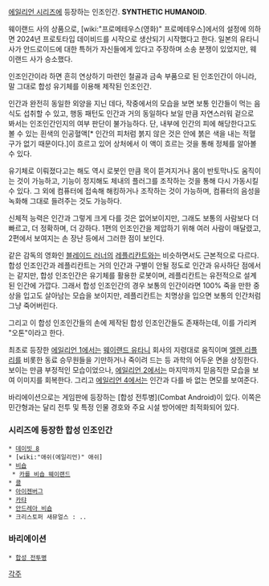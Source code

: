 [[에일리언 시리즈]]에 등장하는 인조인간. '''SYNTHETIC HUMANOID'''.

웨이랜드 사의 상품으로, [wiki:"프로메테우스(영화)" 프로메테우스]에서의 설정에 의하면 2024년 프로토타입 데이비드를 시작으로 생산되기 시작했다고 한다. 일본의 유타니 사가 안드로이드에 대한 특허가 자신들에게 있다고 주장하며 소송 분쟁이 있었지만, 웨이랜드 사가 승소했다.

인조인간이라 하면 흔히 연상하기 마련인 철골과 금속 부품으로 된 인조인간이 아니라, 말 그대로 합성 유기체를 이용해 제작된 인조인간. 

인간과 완전히 동일한 외양을 지닌 데다, 작중에서의 모습을 보면 보통 인간들이 먹는 음식도 섭취할 수 있고, 행동 패턴도 인간과 거의 동일하다 보일 만큼 자연스러워 겉으로 봐서는 인조인간인지의 여부 판단이 불가능하다. 단, 내부에 인간의 피에 해당한다고도 볼 수 있는 흰색의 인공혈액[* 인간의 피처럼 붉지 않은 것은 안에 붉은 색을 내는 적혈구가 없기 때문이다.]이 흐르고 있어 상처에서 이 액이 흐르는 것을 통해 정체를 알아볼 수 있다.

유기체로 이뤄졌다고는 해도 역시 로봇인 만큼 목이 뜯겨지거나 몸이 반토막나도 움직이는 것이 가능하고, 기능이 정지해도 체내의 플러그를 조작하는 것을 통해 다시 가동시킬 수 있다. 그 외에 컴퓨터에 접속해 해킹하거나 조작하는 것이 가능하며, 컴퓨터의 음성을 녹화해 그대로 들려주는 것도 가능하다. 

신체적 능력은 인간과 그렇게 크게 다를 것은 없어보이지만, 그래도 보통의 사람보다 더 빠르고, 더 정확하며, 더 강하다. 1편의 인조인간을 제압하기 위해 여러 사람이 매달렸고, 2편에서 보여지는 손 장난 등에서 그러한 점이 보인다. 

같은 감독의 영화인 [[블레이드 러너]]의 [[레플리칸트]]와는 비슷하면서도 근본적으로 다르다. 합성 인조인간과 레플리칸트는 거의 인간과 구별이 안될 정도로 인간과 유사하단 점에서는 같지만, 합성 인조인간은 유기체를 활용한 로봇이며, 레플리칸트는 유전적으로 설계된 인간에 가깝다. 그래서 합성 인조인간의 경우 보통의 인간이라면 100% 죽을 만한 중상을 입고도 살아남는 모습을 보이지만, 레플리칸트는 치명상을 입으면 보통의 인간처럼 그냥 죽어버린다.

그리고 이 합성 인조인간들의 손에 제작된 합성 인조인간들도 존재하는데, 이를 가리켜 "오톤"이라고 한다.

최초로 등장한 [[에일리언 1]]에서는 [[웨이랜드 유타니]] 회사의 지령대로 움직이며 [[엘렌 리플리]]를 비롯한 동료 승무원들을 기만하거나 죽이려 드는 등 과학의 어두운 면을 상징한다. 보이는 만큼 부정적인 모습이었으나, [[에일리언 2]]에서는 마지막까지 믿음직한 모습을 보여 이미지를 회복한다. 그리고 [[에일리언 4]]에서는 인간과 다를 바 없는 면모를 보여준다.

바리에이션으로는 게임판에 등장하는 [합성 전투병](Combat Android)이 있다. 이쪽은 민간형과는 달리 전투 및 특정 인물 경호와 주요 시설 방어에만 최적화되어 있다.
=== 시리즈에 등장한 합성 인조인간 ===
 * [[데이빗 8]]
 * [wiki:"애쉬(에일리언)" 애쉬]
 * [[비숍]]
  * [[카를 비숍 웨이랜드]]
 * [[콜]]
 * [[아이젠버그]]
 * [[카탸]]
 * [[안드레아 비숍]]
 * 크리스토퍼 새뮤얼스 : ..
=== 바리에이션 ===
 * [[합성 전투병]]
[[각주]]
